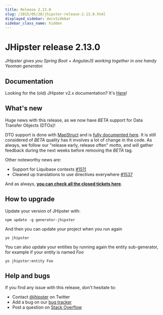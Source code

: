 ```yaml
---
title: Release 2.13.0
slug: /2015/05/28/jhipster-release-2.13.0.html
displayed_sidebar: docsSidebar
sidebar_class_name: hidden
---
```


JHipster release 2.13.0
==================

*JHipster gives you Spring Boot + AngularJS working together in one handy Yeoman generator.*

Documentation
----------

Looking for the (old) JHipster v2.x documentation? It's [Here](/documentation-archive/)!

What's new
----------

Huge news with this release, as we now have _BETA_ support for Data Transfer Objects (DTOs)!

DTO support is done with [MapStruct](http://mapstruct.org/) and is [fully documented here](/using-dtos/). It is still considered of _BETA_ quality has it involves a lot of change in the code. As always, we follow our "release early, release often" motto, and will gather feedback during the next weeks before removing the _BETA_ tag.

Other noteworthy news are:

- Support for Liquibase contexts [#1511](https://github.com/jhipster/generator-jhipster/pull/1511)
- Cleaned up translations to use directives everywhere [#1537](https://github.com/jhipster/generator-jhipster/pull/1537)


And as always, __[you can check all the closed tickets here](https://github.com/jhipster/generator-jhipster/issues?q=milestone%3A2.13.0+is%3Aclosed)__.

How to upgrade
------------

Update your version of JHipster with:

```
npm update -g generator-jhipster
```

And then you can update your project when you run again

```
yo jhipster
```

You can also update your entities by running again the entity sub-generator, for example if your entity is named _Foo_

```
yo jhipster:entity Foo
```

Help and bugs
--------------

If you find any issue with this release, don't hesitate to:

- Contact [@jhipster](https://twitter.com/jhipster) on Twitter
- Add a bug on our [bug tracker](https://github.com/jhipster/generator-jhipster/issues?state=open)
- Post a question on [Stack Overflow](http://stackoverflow.com/tags/jhipster/info)
